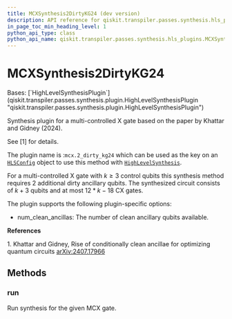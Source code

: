 ```yaml
---
title: MCXSynthesis2DirtyKG24 (dev version)
description: API reference for qiskit.transpiler.passes.synthesis.hls_plugins.MCXSynthesis2DirtyKG24 in the dev version of qiskit
in_page_toc_min_heading_level: 1
python_api_type: class
python_api_name: qiskit.transpiler.passes.synthesis.hls_plugins.MCXSynthesis2DirtyKG24
---
```


# MCXSynthesis2DirtyKG24

<Class id="qiskit.transpiler.passes.synthesis.hls_plugins.MCXSynthesis2DirtyKG24" isDedicatedPage={true} github="https://github.com/Qiskit/qiskit/tree/main/qiskit/transpiler/passes/synthesis/hls_plugins.py#L1245-L1286" signature="qiskit.transpiler.passes.synthesis.hls_plugins.MCXSynthesis2DirtyKG24" modifiers="class">
  Bases: [`HighLevelSynthesisPlugin`](qiskit.transpiler.passes.synthesis.plugin.HighLevelSynthesisPlugin "qiskit.transpiler.passes.synthesis.plugin.HighLevelSynthesisPlugin")

  Synthesis plugin for a multi-controlled X gate based on the paper by Khattar and Gidney (2024).

  See \[1] for details.

  The plugin name is :`mcx.2_dirty_kg24` which can be used as the key on an [`HLSConfig`](qiskit.transpiler.passes.HLSConfig "qiskit.transpiler.passes.HLSConfig") object to use this method with [`HighLevelSynthesis`](qiskit.transpiler.passes.HighLevelSynthesis "qiskit.transpiler.passes.HighLevelSynthesis").

  For a multi-controlled X gate with $k\ge 3$ control qubits this synthesis method requires $2$ additional dirty ancillary qubits. The synthesized circuit consists of $k + 3$ qubits and at most $12 * k - 18$ CX gates.

  The plugin supports the following plugin-specific options:

  *   num\_clean\_ancillas: The number of clean ancillary qubits available.

  **References**

  1\. Khattar and Gidney, Rise of conditionally clean ancillae for optimizing quantum circuits [arXiv:2407.17966](https://arxiv.org/abs/2407.17966)

  ## Methods

  ### run

  <Function id="qiskit.transpiler.passes.synthesis.hls_plugins.MCXSynthesis2DirtyKG24.run" github="https://github.com/Qiskit/qiskit/tree/main/qiskit/transpiler/passes/synthesis/hls_plugins.py#L1267-L1286" signature="run(high_level_object, coupling_map=None, target=None, qubits=None, **options)">
    Run synthesis for the given MCX gate.
  </Function>
</Class>

